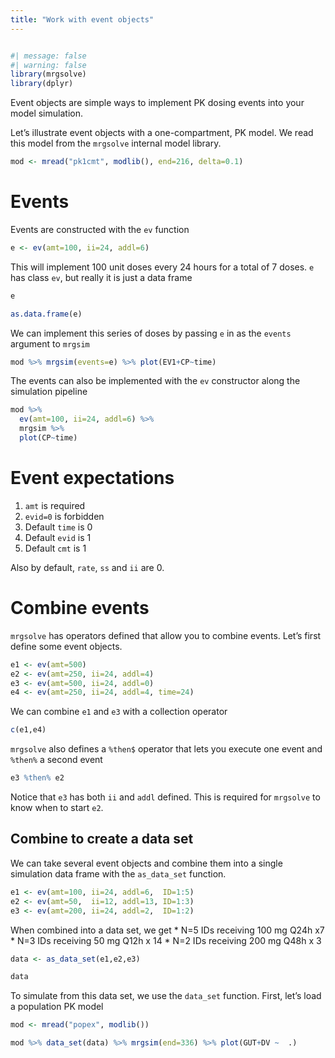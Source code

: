 ```yaml
---
title: "Work with event objects"
---
```



```r
```

```r
#| message: false
#| warning: false
library(mrgsolve)
library(dplyr)
```

Event objects are simple ways to implement PK dosing events into your model 
simulation.  

Let's illustrate event objects with a one-compartment, PK model.  We read this 
model from the `mrgsolve` internal model library.

```r
mod <- mread("pk1cmt", modlib(), end=216, delta=0.1)
```

# Events

Events are constructed with the `ev` function

```r
e <- ev(amt=100, ii=24, addl=6)
```

This will implement 100 unit doses every 24 hours for a total of 7 doses.  `e` 
has class `ev`, but really it is just a data frame

```r
e
```

```r
as.data.frame(e)
```

We can implement this series of doses by passing `e` in as the `events` argument 
to `mrgsim`

```r
mod %>% mrgsim(events=e) %>% plot(EV1+CP~time)
```


The events can also be implemented with the `ev` constructor along the 
simulation pipeline

```r
mod %>%
  ev(amt=100, ii=24, addl=6) %>%
  mrgsim %>% 
  plot(CP~time)
```


# Event expectations

1. `amt` is required
1. `evid=0` is forbidden
1. Default `time` is 0
1. Default `evid` is 1
1. Default `cmt` is 1

Also by default, `rate`, `ss` and `ii` are 0.


# Combine events

`mrgsolve` has operators defined that allow you to combine events.  Let's first 
define some event objects.

```r
e1 <- ev(amt=500)
e2 <- ev(amt=250, ii=24, addl=4)
e3 <- ev(amt=500, ii=24, addl=0)
e4 <- ev(amt=250, ii=24, addl=4, time=24)
```


We can combine `e1` and `e3` with a collection operator

```r
c(e1,e4)
```

`mrgsolve` also defines a `%then$` operator that lets you execute one event and 
`%then%` a second event
```r
e3 %then% e2
```

Notice that `e3` has both `ii` and `addl` defined.  This is required for 
`mrgsolve` to know when to start `e2`.


## Combine to create a data set

We can take several event objects and combine them into a single simulation data 
frame with the `as_data_set` function.

```r
e1 <- ev(amt=100, ii=24, addl=6,  ID=1:5)
e2 <- ev(amt=50,  ii=12, addl=13, ID=1:3)
e3 <- ev(amt=200, ii=24, addl=2,  ID=1:2)
```

When combined into a data set, we get 
* N=5 IDs receiving 100 mg Q24h x7 
* N=3 IDs receiving 50  mg Q12h x 14
* N=2 IDs receiving 200 mg Q48h x 3

```r
data <- as_data_set(e1,e2,e3)

data
```

To simulate from this data set, we use the `data_set` function.  First, let's 
load a population PK model

```r
mod <- mread("popex", modlib())
```
```r
mod %>% data_set(data) %>% mrgsim(end=336) %>% plot(GUT+DV ~  .)
```
